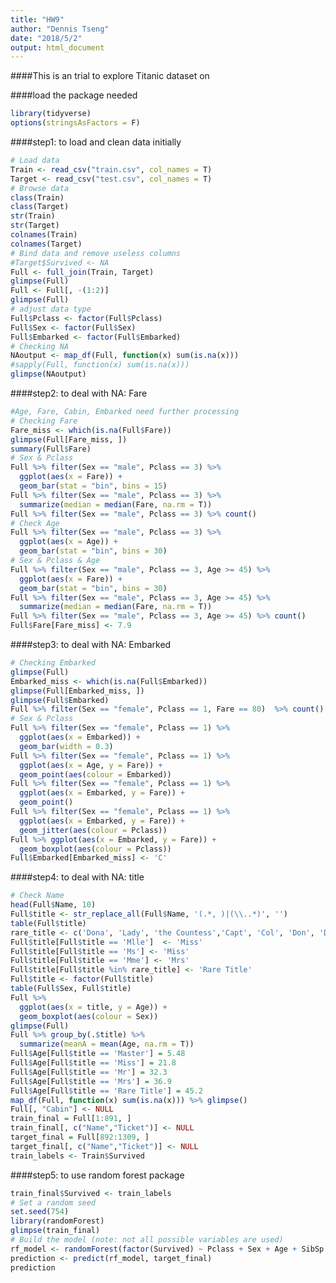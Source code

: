 ```yaml
---
title: "HW9"
author: "Dennis Tseng"
date: "2018/5/2"
output: html_document
---
```


####This is an trial to explore Titanic dataset on 
 
####load the package needed
```r
library(tidyverse)
options(stringsAsFactors = F)
```
 
####step1: to load and clean data initially
```r
# Load data
Train <- read_csv("train.csv", col_names = T)
Target <- read_csv("test.csv", col_names = T)
# Browse data
class(Train)
class(Target)
str(Train)
str(Target)
colnames(Train)
colnames(Target)
# Bind data and remove useless columns
#Target$Survived <- NA
Full <- full_join(Train, Target)
glimpse(Full)
Full <- Full[, -(1:2)]
glimpse(Full)
# adjust data type
Full$Pclass <- factor(Full$Pclass)
Full$Sex <- factor(Full$Sex)
Full$Embarked <- factor(Full$Embarked)
# Checking NA
NAoutput <- map_df(Full, function(x) sum(is.na(x)))
#sapply(Full, function(x) sum(is.na(x)))
glimpse(NAoutput)
```
 
####step2: to deal with NA: Fare
```r
#Age, Fare, Cabin, Embarked need further processing
# Checking Fare
Fare_miss <- which(is.na(Full$Fare))
glimpse(Full[Fare_miss, ])
summary(Full$Fare)
# Sex & Pclass
Full %>% filter(Sex == "male", Pclass == 3) %>%
  ggplot(aes(x = Fare)) + 
  geom_bar(stat = "bin", bins = 15)
Full %>% filter(Sex == "male", Pclass == 3) %>%
  summarize(median = median(Fare, na.rm = T))
Full %>% filter(Sex == "male", Pclass == 3) %>% count()
# Check Age
Full %>% filter(Sex == "male", Pclass == 3) %>%
  ggplot(aes(x = Age)) +
  geom_bar(stat = "bin", bins = 30)
# Sex & Pclass & Age
Full %>% filter(Sex == "male", Pclass == 3, Age >= 45) %>%
  ggplot(aes(x = Fare)) +
  geom_bar(stat = "bin", bins = 30)
Full %>% filter(Sex == "male", Pclass == 3, Age >= 45) %>%
  summarize(median = median(Fare, na.rm = T))
Full %>% filter(Sex == "male", Pclass == 3, Age >= 45) %>% count()
Full$Fare[Fare_miss] <- 7.9
```
 
####step3: to deal with NA: Embarked
```r
# Checking Embarked
glimpse(Full)
Embarked_miss <- which(is.na(Full$Embarked))
glimpse(Full[Embarked_miss, ])
glimpse(Full$Embarked)
Full %>% filter(Sex == "female", Pclass == 1, Fare == 80)  %>% count() 
# Sex & Pclass
Full %>% filter(Sex == "female", Pclass == 1) %>%
  ggplot(aes(x = Embarked)) + 
  geom_bar(width = 0.3)
Full %>% filter(Sex == "female", Pclass == 1) %>%
  ggplot(aes(x = Age, y = Fare)) + 
  geom_point(aes(colour = Embarked))
Full %>% filter(Sex == "female", Pclass == 1) %>%
  ggplot(aes(x = Embarked, y = Fare)) + 
  geom_point()
Full %>% filter(Sex == "female", Pclass == 1) %>%
  ggplot(aes(x = Embarked, y = Fare)) + 
  geom_jitter(aes(colour = Pclass))
Full %>% ggplot(aes(x = Embarked, y = Fare)) +
  geom_boxplot(aes(colour = Pclass))
Full$Embarked[Embarked_miss] <- 'C'
```
 
####step4: to deal with NA: title
```r
# Check Name
head(Full$Name, 10)
Full$title <- str_replace_all(Full$Name, '(.*, )|(\\..*)', '')
table(Full$title)
rare_title <- c('Dona', 'Lady', 'the Countess','Capt', 'Col', 'Don', 'Dr', 'Major', 'Rev', 'Sir', 'Jonkheer')
Full$title[Full$title == 'Mlle']  <- 'Miss' 
Full$title[Full$title == 'Ms'] <- 'Miss'
Full$title[Full$title == 'Mme'] <- 'Mrs' 
Full$title[Full$title %in% rare_title] <- 'Rare Title'
Full$title <- factor(Full$title)
table(Full$Sex, Full$title)
Full %>%
  ggplot(aes(x = title, y = Age)) +
  geom_boxplot(aes(colour = Sex))
glimpse(Full)
Full %>% group_by(.$title) %>%
  summarize(meanA = mean(Age, na.rm = T))
Full$Age[Full$title == 'Master'] = 5.48
Full$Age[Full$title == 'Miss'] = 21.8
Full$Age[Full$title == 'Mr'] = 32.3
Full$Age[Full$title == 'Mrs'] = 36.9
Full$Age[Full$title == 'Rare Title'] = 45.2
map_df(Full, function(x) sum(is.na(x))) %>% glimpse()
Full[, "Cabin"] <- NULL
train_final = Full[1:891, ]
train_final[, c("Name","Ticket")] <- NULL
target_final = Full[892:1309, ]
target_final[, c("Name","Ticket")] <- NULL
train_labels <- Train$Survived
```

####step5: to use random forest package
```r
train_final$Survived <- train_labels
# Set a random seed
set.seed(754)
library(randomForest)
glimpse(train_final)
# Build the model (note: not all possible variables are used)
rf_model <- randomForest(factor(Survived) ~ Pclass + Sex + Age + SibSp + Parch + Fare + Embarked, data = train_final)
prediction <- predict(rf_model, target_final)
prediction
```

